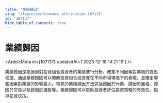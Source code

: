 ```yaml
---
title: "業績歸因"
slug: "/learn/performance-attribution-107137"
id: "107137"
hide_table_of_contents: true
---
```



# 業績歸因

<ArticleMeta id={107137} updatedAt={'2023-12-18 14:21:19'} />
<div className='border-solid border-b border-t-0 my-4 border-[var(--ifm-color-gray-300)]' />

業績歸因是指通過對投資組合或資產的業績進行分析，確定不同因素對業績的貢獻程度。通過業績歸因可以瞭解投資組合或資產在不同市場環境下的表現，並確定哪些因素對業績的影響最大。常見的業績歸因方法包括歸因於行業、歸因於風格、歸因於交易以及歸因於選股等。業績歸因可以幫助投資者評估投資策略的有效性，指導投資決策。
